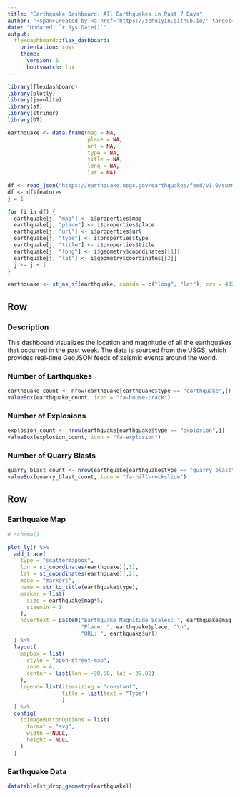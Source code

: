 ```yaml
---
title: "Earthquake Dashboard: All Earthquakes in Past 7 Days"
author: "<span>Created by <a href='https://zehuiyin.github.io/' target='_blank' style='color: white;'>Zehui Yin</a></span>"
date: "Updated: `r Sys.Date()`"
output:
  flexdashboard::flex_dashboard:
    orientation: rows
    theme:
      version: 5
      bootswatch: lux
---
```


```r
library(flexdashboard)
library(plotly)
library(jsonlite)
library(sf)
library(stringr)
library(DT)

earthquake <- data.frame(mag = NA,
                         place = NA,
                         url = NA,
                         type = NA,
                         title = NA,
                         long = NA,
                         lat = NA)

df <- read_json("https://earthquake.usgs.gov/earthquakes/feed/v1.0/summary/all_week.geojson")
df <- df$features
j = 1

for (i in df) {
  earthquake[j, "mag"] <- i$properties$mag
  earthquake[j, "place"] <- i$properties$place
  earthquake[j, "url"] <- i$properties$url
  earthquake[j, "type"] <- i$properties$type
  earthquake[j, "title"] <- i$properties$title
  earthquake[j, "long"] <- i$geometry$coordinates[[1]]
  earthquake[j, "lat"] <- i$geometry$coordinates[[2]]
  j <- j + 1
}

earthquake <- st_as_sf(earthquake, coords = c("long", "lat"), crs = 4326)
```

Row {data-height=300}
-------------------------------------

### Description {data-width=400}

This dashboard visualizes the location and magnitude of all the earthquakes that occurred in the past week. The data is sourced from the USGS, which provides real-time GeoJSON feeds of seismic events around the world.

### Number of Earthquakes {data-width=200}

```r
earthquake_count <- nrow(earthquake[earthquake$type == "earthquake",])
valueBox(earthquake_count, icon = "fa-house-crack")
```

### Number of Explosions {data-width=200}

```r
explosion_count <- nrow(earthquake[earthquake$type == "explosion",])
valueBox(explosion_count, icon = "fa-explosion")
```

### Number of Quarry Blasts {data-width=200}

```r
quarry_blast_count <- nrow(earthquake[earthquake$type == "quarry blast",])
valueBox(quarry_blast_count, icon = "fa-hill-rockslide")
```

Row {data-height=1000}
-------------------------------------

### Earthquake Map {data-width=600}

```r
# schema()

plot_ly() %>%
  add_trace(
    type = "scattermapbox",
    lon = st_coordinates(earthquake)[,1],
    lat = st_coordinates(earthquake)[,2],
    mode = "markers",
    name = str_to_title(earthquake$type),
    marker = list(
      size = earthquake$mag*5,
      sizemin = 1
    ),
    hovertext = paste0("Earthquake Magnitude Scales: ", earthquake$mag, "\n",
                       "Place: ", earthquake$place, "\n",
                       "URL: ", earthquake$url)
  ) %>%
  layout(
    mapbox = list(
      style = "open-street-map",
      zoom = 4,
      center = list(lon = -98.58, lat = 39.82)
    ),
    legend= list(itemsizing = "constant",
                 title = list(text = "Type")
                 )
  ) %>%
  config(
    toImageButtonOptions = list(
      format = "svg", 
      width = NULL, 
      height = NULL
    )
  )
```

### Earthquake Data {data-width=300}

```r
datatable(st_drop_geometry(earthquake))
```
